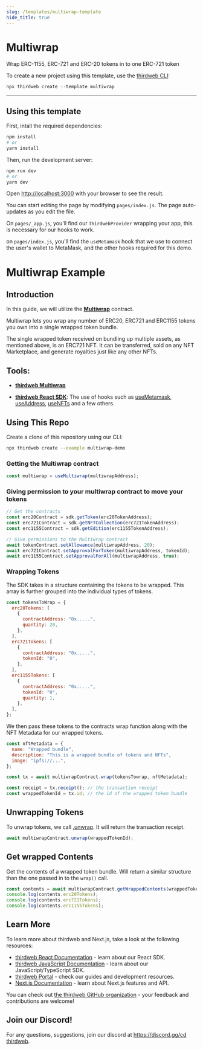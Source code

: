 ```yaml
---
slug: /templates/multiwrap-template
hide_title: true
---
```



# Multiwrap

Wrap ERC-1155, ERC-721 and ERC-20 tokens in to one ERC-721 token

To create a new project using this template, use the [thirdweb CLI](/thirdweb-deploy/thirdweb-cli):

```jsx
npx thirdweb create --template multiwrap
```

<div
  style={{
    display: "flex",
    flexDirection: "row",
    gap: "2%",
    marginBottom: 32,
    width: "100%",
    alignItems: "center",
    justifyContent: "center",
    marginTop: 16,
  }}
>
  <ViewCodeButton
    link="https://github.com/thirdweb-example/multiwrap"
    name="multiwrap"
  />
</div>

---

## Using this template

First, intall the required dependencies:

```bash
npm install
# or
yarn install
```

Then, run the development server:

```bash
npm run dev
# or
yarn dev
```

Open [http://localhost:3000](http://localhost:3000) with your browser to see the result.

You can start editing the page by modifying `pages/index.js`. The page auto-updates as you edit the file.

On `pages/_app.js`, you'll find our `ThirdwebProvider` wrapping your app, this is necessary for our hooks to work.

on `pages/index.js`, you'll find the `useMetamask` hook that we use to connect the user's wallet to MetaMask, and the other hooks required for this demo.

# Multiwrap Example

## Introduction

In this guide, we will utilize the [**Multiwrap**](https://portal.thirdweb.com/typescript/sdk.multiwrap) contract.

Multiwrap lets you wrap any number of ERC20, ERC721 and ERC1155 tokens you own into a single wrapped token bundle.

The single wrapped token received on bundling up multiple assets, as mentioned above, is an ERC721 NFT. It can be transferred, sold on any NFT Marketplace, and generate royalties just like any other NFTs.

## Tools:

- [**thirdweb Multiwrap**](https://portal.thirdweb.com/typescript/sdk.multiwrap)

- [**thirdweb React SDK**](https://docs.thirdweb.com/react): The use of hooks such as [useMetamask](https://portal.thirdweb.com/react/react.usemetamask), [useAddress](https://portal.thirdweb.com/react/react.useaddress), [useNFTs](https://portal.thirdweb.com/react/react.usenfts) and a few others.

## Using This Repo

Create a clone of this repository using our CLI:

```bash
npx thirdweb create --example multiwrap-demo
```

### Getting the Multiwrap contract

```js
const multiwrap = useMultiwrap(multiwrapAddress);
```

### Giving permission to your multiwrap contract to move your tokens

```js
// Get the contracts
const erc20Contract = sdk.getToken(erc20TokenAddress);
const erc721Contract = sdk.getNFTCollection(erc721TokenAddress);
const erc1155Contract = sdk.getEdition(erc1155TokenAddress);

// Give permissions to the Multiwrap contract
await tokenContract.setAllowance(multiwrapAddress, 20);
await erc721Contract.setApprovalForToken(multiwrapAddress, tokenId);
await erc1155Contract.setApprovalForAll(multiwrapAddress, true);
```

### Wrapping Tokens

The SDK takes in a structure containing the tokens to be wrapped. This array is further grouped into the individual types of tokens.

```js
const tokensToWrap = {
  erc20Tokens: [
    {
      contractAddress: "0x.....",
      quantity: 20,
    },
  ],
  erc721Tokens: [
    {
      contractAddress: "0x.....",
      tokenId: "0",
    },
  ],
  erc1155Tokens: [
    {
      contractAddress: "0x.....",
      tokenId: "0",
      quantity: 1,
    },
  ],
};
```

We then pass these tokens to the contracts wrap function along with the NFT Metadata for our wrapped tokens.

```jsx
const nftMetadata = {
  name: "Wrapped bundle",
  description: "This is a wrapped bundle of tokens and NFTs",
  image: "ipfs://...",
};
```

```jsx
const tx = await multiwrapContract.wrap(tokensTowrap, nftMetadata);

const receipt = tx.receipt(); // the transaction receipt
const wrappedTokenId = tx.id; // the id of the wrapped token bundle
```

## Unwrapping Tokens

To unwrap tokens, we call [.unwrap](https://portal.thirdweb.com/typescript/sdk.multiwrap.unwrap). It will return the transaction receipt.

```jsx
await multiwrapContract.unwrap(wrappedTokenId);
```

## Get wrapped Contents

Get the contents of a wrapped token bundle. Will return a similar structure than the one passed in to the `wrap()` call.

```jsx
const contents = await multiwrapContract.getWrappedContents(wrappedTokenId);
console.log(contents.erc20Tokens);
console.log(contents.erc721Tokens);
console.log(contents.erc1155Tokens);
```

## Learn More

To learn more about thirdweb and Next.js, take a look at the following resources:

- [thirdweb React Documentation](https://docs.thirdweb.com/react) - learn about our React SDK.
- [thirdweb JavaScript Documentation](https://docs.thirdweb.com/react) - learn about our JavaScript/TypeScript SDK.
- [thirdweb Portal](https://docs.thirdweb.com/react) - check our guides and development resources.
- [Next.js Documentation](https://nextjs.org/docs) - learn about Next.js features and API.

You can check out [the thirdweb GitHub organization](https://github.com/thirdweb-dev) - your feedback and contributions are welcome!

## Join our Discord!

For any questions, suggestions, join our discord at [https://discord.gg/cd thirdweb](https://discord.gg/thirdweb).
